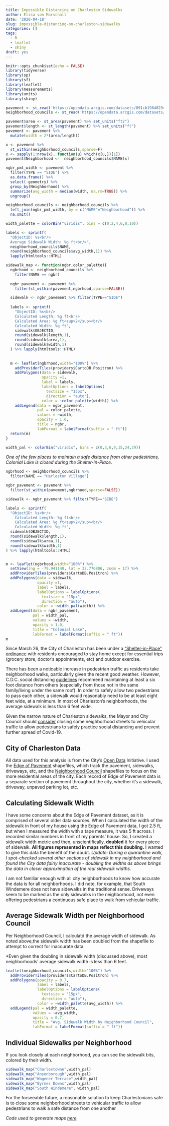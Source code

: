```yaml
---
title: Impossible Distancing on Charleston Sidewalks
author: Elisa von Marschall
date: '2020-04-18'
slug: impossible-distancing-on-charleston-sidewalks
categories: []
tags:
  - R
  - leaflet
  - shiny
draft: yes
---
```


```r
knitr::opts_chunk$set(echo = FALSE)
library(tidyverse)
library(sp)
library(sf)
library(leaflet)
library(measurements)
library(units)
library(shiny)

```

```r
pavement <- st_read('https://opendata.arcgis.com/datasets/891cb19848294576befd55b5d7a551a0_13.geojson')
neighborhood_councils <- st_read('https://opendata.arcgis.com/datasets/0bca39c9bd744b2a863bf0bd11c2d115_6.geojson')

```

```r
pavement$area <- st_area(pavement) %>% set_units("ft2")
pavement$length <- st_length(pavement) %>% set_units("ft")
pavement <- pavement %>%
  mutate(width = 2*(area/length))

x <- pavement %>%
  st_within(neighborhood_councils,sparse=F)
x <- sapply(1:nrow(x), function(u) which(x[u,])[1])
pavement$Neighborhood <-  neighborhood_councils$NAME[x]
```

```r
ngbr_pmt_width <- pavement %>%
  filter(TYPE == "SIDE") %>%
  as.data.frame() %>%
  select(-geometry) %>%
  group_by(Neighborhood) %>%
  summarize(avg_width = median(width, na.rm=TRUE)) %>%
  ungroup()

neighborhood_councils <- neighborhood_councils %>%
  left_join(ngbr_pmt_width, by = c("NAME"="Neighborhood")) %>%
  na.omit()

width_palette = colorBin("viridis", bins = c(0,2,4,6,8,10))

labels <- sprintf(
  "ObjectID: %s<br/>
  Average Sidewalk Width: %g ft<br/>",
  neighborhood_councils$NAME,
  round(neighborhood_councils$avg_width,1)) %>%
  lapply(htmltools::HTML)

```

```r
sidewalk_map <- function(ngbr,color_palette){
  ngbrhood <- neighborhood_councils %>%
    filter(NAME == ngbr)
  
  ngbr_pavement <- pavement %>%
    filter(st_within(pavement,ngbrhood,sparse=FALSE))

  sidewalk <- ngbr_pavement %>% filter(TYPE=="SIDE")
  
  labels <- sprintf(
    "ObjectID: %s<br/>
    Calculated Length: %g ft<br/>
    Calculated Area: %g ft<sup>2</sup><br/>
    Calculated Width: %g ft",
    sidewalk$OBJECTID,
    round(sidewalk$length,1),
    round(sidewalk$area,1),
    round(sidewalk$width,1)
  ) %>% lapply(htmltools::HTML)
  
  
  m <- leaflet(ngbrhood,width="100%") %>%
    addProviderTiles(providers$CartoDB.Positron) %>%
    addPolygons(data = sidewalk,
                opacity =1,
                label = labels,
                labelOptions = labelOptions(
                  textsize = "15px",
                  direction = "auto"),
                color = ~color_palette(width)) %>%
    addLegend(data = ngbr_pavement,
              pal = color_palette,
              values = ~width,
              opacity = 1.0,
              title = ngbr,
              labFormat = labelFormat(suffix = " ft"))
  return(m)  
}

width_pal <- colorBin("viridis", bins = c(0,3,6,9,15,24,39))
```

*One of the few places to maintain a safe distance from other pedestrians, Colonial Lake is closed during the Shelter-in-Place.*
```r
ngbrhood <- neighborhood_councils %>%
  filter(NAME == "Harleston Village")

ngbr_pavement <- pavement %>%
  filter(st_within(pavement,ngbrhood,sparse=FALSE))

sidewalk <- ngbr_pavement %>% filter(TYPE=="SIDE")

labels <- sprintf(
  "ObjectID: %s<br/>
    Calculated Length: %g ft<br/>
    Calculated Area: %g ft<sup>2</sup><br/>
    Calculated Width: %g ft",
  sidewalk$OBJECTID,
  round(sidewalk$length,1),
  round(sidewalk$area,1),
  round(sidewalk$width,1)
) %>% lapply(htmltools::HTML)


m <- leaflet(ngbrhood,width="100%") %>%
  setView(lng = -79.941148, lat = 32.776806, zoom = 17) %>%
  addProviderTiles(providers$CartoDB.Positron) %>%
  addPolygons(data = sidewalk,
              opacity =1,
              label = labels,
              labelOptions = labelOptions(
                textsize = "15px",
                direction = "auto"),
              color = ~width_pal(width)) %>%
  addLegend(data = ngbr_pavement,
            pal = width_pal,
            values = ~width,
            opacity = 1.0,
            title = "Colonial Lake",
            labFormat = labelFormat(suffix = " ft"))
m
```

Since March 26, the City of Charleston has been under a ["Shelter-in-Place" ordinance](https://www.postandcourier.com/health/covid19/charleston-city-council-approves-stay-at-home-ordinance-with-broad-exceptions-for-business/article_0a29c94e-6de7-11ea-84b1-c3369b331f03.html) with residents encouraged to stay home except for essential trips (grocery store, doctor's appointments, etc) and outdoor exercise.

There has been a noticable increase in pedestrian traffic as residents take neighborhood walks, particularly given the recent good weather.  However, C.D.C. social distancing [guidelines](https://www.cdc.gov/coronavirus/2019-ncov/prevent-getting-sick/social-distancing.html) recommend maintaining at least a six foot distance from others (especially from those not in the same family/living under the same roof).  In order to safely allow two pedestrians to pass each other, a sidewalk would reasonably need to be at least eight feet wide, at a minimum.  In most of Charleston's neighborhoods, the average sidewalk is less than 6 feet wide.

Given the narrow nature of Charleston sidewalks, the Mayor and City Council should [consider](https://actionnetwork.org/petitions/open-streets-for-people) closing some neighborhood streets to vehicular traffic to allow pedestrians to safely practice social distancing and prevent further spread of Covid-19.

## City of Charleston Data

All data used for this analysis is from the City's [Open Data](https://data-charleston-sc.opendata.arcgis.com/) Initiative.  I used the [Edge of Pavement]((https://data-charleston-sc.opendata.arcgis.com/datasets/891cb19848294576befd55b5d7a551a0_13)) shapefiles, which track the pavement, sidewalks, driveways, etc, and the [Neighborhood Council](https://data-charleston-sc.opendata.arcgis.com/datasets/0bca39c9bd744b2a863bf0bd11c2d115_6) shapefiles to focus on the more residential areas of the city.  Each record of Edge of Pavement data is a separate section of pavement throughout the city, whether it's a sidewalk, driveway, unpaved parking lot, etc.

## Calculating Sidewalk Width

I have some concerns about the Edge of Pavement dataset, as it is comprised of several older data sources.  When I calculated the width of the sidewalk in front of my house using the Edge of Pavement data, I got 2.5 ft, but when I measured the width with a tape measure, it was 5 ft across.  I recorded similar numbers in front of my parents' house.  So, I created a sidewalk width metric and then, unscientifically, **doubled** it for every piece of sidewalk.  **All figures represented in maps reflect this doubling.**  I wanted to give this data the benefit of the doubt. *Update: During a quarantine walk, I spot-checked several other sections of sidewalk in my neighborhood and found the City data fairly inaccurate - doubling the widths as above brings the data in closer approximation of the real sidewalk widths.*

I am not familiar enough with all city neighborhoods to know how accurate the data is for all neighborhoods.  I did note, for example, that South Windemere does not have sidewalks in the traditional sense.  Driveways seem to be marked as the only sidewalks in the neighborhood, not even offering pedestrians a continuous safe place to walk from vehicular traffic.

## Average Sidewalk Width per Neighborhood Council

Per Neighborhood Council, I calculatd the average width of sidewalk.  As noted above,the sidewalk width has been doubled from the shapefile to attempt to correct for inaccurate data.

*Even given the doubling in sidewalk width (discussed above), most neighborhoods' average sidewalk width is less than 6 feet.

```r
leaflet(neighborhood_councils,width="100%") %>%
  addProviderTiles(providers$CartoDB.Positron) %>%
  addPolygons(opacity = 0.7,
              label = labels,
              labelOptions = labelOptions(
                textsize = "15px",
                direction = "auto"),
              color = ~width_palette(avg_width)) %>%
  addLegend(pal = width_palette,
            values = ~avg_width,
            opacity = 0.7,
            title = "Avg. Sidewalk Width by Neighborhood Council",
            labFormat = labelFormat(suffix = " ft"))
```

## Individual Sidewalks per Neighborhood

If you look closely at each neighborhood, you can see the sidewalk bits, colored by their width.  

```r
sidewalk_map("Charlestowne",width_pal)
sidewalk_map("Ansonborough",width_pal)
sidewalk_map("Wagener Terrace",width_pal)
sidewalk_map("Byrnes Downs",width_pal)
sidewalk_map("South Windemere", width_pal)

```


For the forseeable future, a reasonable solution to keep Charlestonians safe is to close some neighborhood streets to vehicular traffic to allow pedestrians to walk a safe distance from one another

*Code used to generate maps [here](https://github.com/ebvm24/ebvm24.github.io/blob/master/post/2020-04-18-impossible-distancing-on-charleston-sidewalks.Rmd).*